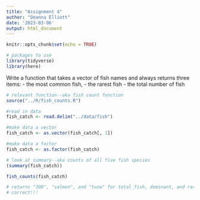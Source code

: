 ```yaml
---
title: "Assignment 4"
author: "Deanna Elliott"
date: '2023-03-06'
output: html_document
---
```


```r
knitr::opts_chunk$set(echo = TRUE)

# packages to use
library(tidyverse)
library(here)
```

Write a function that takes a vector of fish names and always returns three items:
- the most common fish,
- the rarest fish
- the total number of fish


```r

# relevant function--aka fish count function
source("../R/fish_counts.R")
```

```r

#read in data
fish_catch <- read.delim("../data/fish")
```

```r

#make data a vector
fish_catch <- as.vector(fish_catch[, 1])

#make data a factor
fish_catch <- as.factor(fish_catch)

# look at summary--aka counts of all five fish species
(summary(fish_catch))

```

```r

fish_counts(fish_catch)

# returns "300", "salmon", and "tuna" for total_fish, dominant, and rarest
# correct!!!

```

